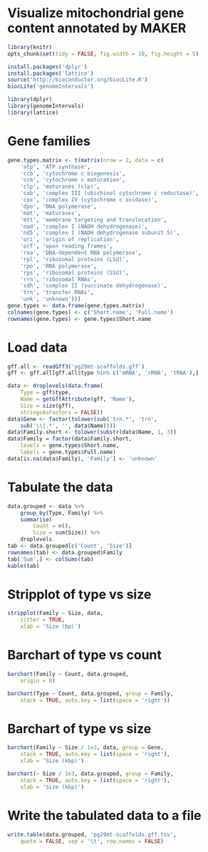 # Visualize mitochondrial gene content annotated by MAKER

```r
library(knitr)
opts_chunk$set(tidy = FALSE, fig.width = 10, fig.height = 5)
```

```r
install.packages('dplyr')
install.packages('lattice')
source('http://bioconductor.org/biocLite.R')
biocLite('genomeIntervals')
```

```r
library(dplyr)
library(genomeIntervals)
library(lattice)
```

# Gene families
```r
gene.types.matrix <- t(matrix(nrow = 2, data = c(
	'atp', 'ATP synthase',
	'ccb', 'cytochrome c biogenesis',
	'ccm', 'cytochrome c maturation',
	'clp', 'maturases (clp)',
	'cob', 'complex III (ubichinol cytochrome c reductase)',
	'cox', 'complex IV (cytochrome c oxidase)',
	'dpo', 'DNA polymerase',
	'mat', 'maturases',
	'mtt', 'membrane targeting and translocation',
	'nad', 'complex I (NADH dehydrogenase)',
	'nd5', 'complex I (NADH dehydrogenase subunit 5)',
	'ori', 'origin of replication',
	'orf', 'open reading frames',
	'rna', 'DNA-dependent RNA polymerase',
	'rpl', 'ribosomal proteins (LSU)',
	'rpo', 'RNA polymerase',
	'rps', 'ribosomal proteins (SSU)',
	'rrn', 'ribosomal RNAs',
	'sdh', 'complex II (succinate dehydrogenase)',
	'trn', 'transfer RNAs',
	'unk', 'unknown')))
gene.types <- data.frame(gene.types.matrix)
colnames(gene.types) <- c('Short.name', 'Full.name')
rownames(gene.types) <- gene.types$Short.name
```

# Load data
```r
gff.all <- readGff3('pg29mt-scaffolds.gff')
gff <- gff.all[gff.all$type %in% c('mRNA', 'rRNA', 'tRNA'),]

data <- droplevels(data.frame(
	Type = gff$type,
	Name = getGffAttribute(gff, 'Name'),
	Size = size(gff),
	stringsAsFactors = FALSE))
data$Gene <- factor(tolower(sub('trn.*', 'trn',
	sub('\\|.*', '', data$Name))))
data$Family.short <- tolower(substr(data$Name, 1, 3))
data$Family = factor(data$Family.short,
	levels = gene.types$Short.name,
	labels = gene.types$Full.name)
data[is.na(data$Family), 'Family'] <- 'unknown'
```

# Tabulate the data
```r
data.grouped <- data %>%
	group_by(Type, Family) %>%
	summarise(
		Count = n(),
		Size = sum(Size)) %>%
	droplevels
tab <- data.grouped[c('Count', 'Size')]
rownames(tab) <- data.grouped$Family
tab['Sum',] <- colSums(tab)
kable(tab)
```

# Stripplot of type vs size
```r
stripplot(Family ~ Size, data,
	jitter = TRUE,
	xlab = 'Size (bp)')
```

# Barchart of type vs count
```r
barchart(Family ~ Count, data.grouped,
	origin = 0)

barchart(Type ~ Count, data.grouped, group = Family,
	stack = TRUE, auto.key = list(space = 'right'))
```

# Barchart of type vs size
```r
barchart(Family ~ Size / 1e3, data, group = Gene,
	stack = TRUE, auto.key = list(space = 'right'),
	xlab = 'Size (kbp)')

barchart(~ Size / 1e3, data.grouped, group = Family,
	stack = TRUE, auto.key = list(space = 'right'),
	xlab = 'Size (kbp)')
```

# Write the tabulated data to a file
```r
write.table(data.grouped, 'pg29mt-scaffolds.gff.tsv',
	quote = FALSE, sep = '\t', row.names = FALSE)
```
